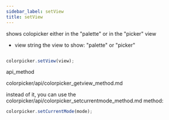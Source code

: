 ```yaml
---
sidebar_label: setView
title: setView
---
```



          


<Short>
 shows colopicker either in the "palette" or in the "picker" view



</Short>



- view    string   the view to show: "palette" or "picker"



~~~js

colorpicker.setView(view);


~~~
 api_method

<Descr>





</Descr>



colorpicker/api/colorpicker_getview_method.md




 instead of it, you can use the colorpicker/api/colorpicker_setcurrentmode_method.md method:

~~~js
colorpicker.setCurrentMode(mode);
~~~